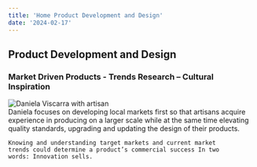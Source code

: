 ```yaml
---
title: 'Home Product Development and Design'
date: '2024-02-17'
---
```

## Product Development and Design
### Market Driven Products - Trends Research – Cultural Inspiration
<div className="my-0 py-0 px-0 mx-0 bg-dvProdBg">
<div className="home-product-hero grid grid-cols-[auto] grid-rows-[auto] px-0 md:px-6 mb-6 md:max-w-screen-xl mx-auto">
  
  <div className="bg-product-hero">
    <Image
      src="/static/images/home/08_1_FONDO_dan_artesana_jam_new.jpg"
      width={756}
      height={556}
      alt="Daniela Viscarra with artisan" 
      className="object-contain"
    />
  </div>

  <div className="home-product-hero-text text-dvText">
    Daniela focuses on developing local markets first so that artisans acquire experience in producing on a larger scale while at the same time elevating quality standards, upgrading and updating the design of their products.
    
    Knowing and understanding target markets and current market trends could determine a product’s commercial success In two words: Innovation sells.
  <div className="text-center pt-6 md:pt-8 lg:pt-12">
    <ReadMore 
      href="/product-design" 
      linkText="Product Development and Design"
    />
  </div>
  </div>
</div>
</div>
<Gallery
  grid={{
    className: 'grid-cols-1 gap-0',
  }} 
  pictures={
    [
      {
        id: 1,
        path: 'home/08_FONDO_TUIWANAKU_fin.jpg',
        alt: 'alt text',
        width: 1772,
        height: 1156,
      },
      {
        id: 2,
        path: 'home/08_c_FONDO_maderas_belize_FIN.jpg',
        alt: 'alt text',
        width: 1772,
        height: 934,
      },
      {
        id: 3,
        path: 'home/08_e_FONDO_textiles_FIN.jpg',
        alt: 'alt text',
        width: 1772,
        height: 1036,
      },
    ]
  }
/>